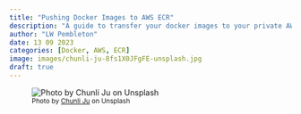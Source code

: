 ```yaml
---
title: "Pushing Docker Images to AWS ECR"
description: "A guide to transfer your docker images to your private AWS container repository"
author: "LW Pembleton"
date: 13 09 2023
categories: [Docker, AWS, ECR]
image: images/chunli-ju-8fs1X0JFgFE-unsplash.jpg
draft: true
---
```


![~Photo by [Chunli Ju](https://unsplash.com/@chunlea) on Unsplash~](images/chunli-ju-8fs1X0JFgFE-unsplash.jpg)




